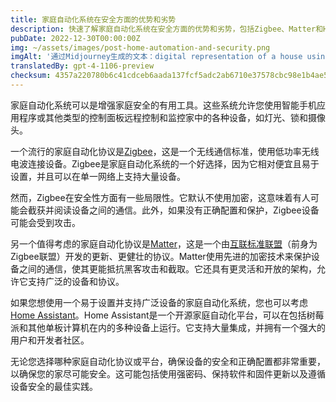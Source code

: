 ```yaml
---
title: 家庭自动化系统在安全方面的优势和劣势
description: 快速了解家庭自动化系统在安全方面的优势和劣势，包括Zigbee、Matter和Home Assistant。
pubDate: 2022-12-30T00:00:00Z
img: ~/assets/images/post-home-automation-and-security.png
imgAlt: '通过Midjourney生成的文本：digital representation of a house using lines of light, home security protection aura, single lines, impactful, colorful, realistic, octane rendering --v 4 --ar 3:2'
translatedBy: gpt-4-1106-preview
checksum: 4357a220780b6c41cdceb6aada137fcf5adc2ab6710e37578cbc98e1b4ae58f8
---
```


家庭自动化系统可以是增强家庭安全的有用工具。这些系统允许您使用智能手机应用程序或其他类型的控制面板远程控制和监控家中的各种设备，如灯光、锁和摄像头。

一个流行的家庭自动化协议是[Zigbee](https://zh.wikipedia.org/wiki/ZigBee)，这是一个无线通信标准，使用低功率无线电波连接设备。Zigbee是家庭自动化系统的一个好选择，因为它相对便宜且易于设置，并且可以在单一网络上支持大量设备。

然而，Zigbee在安全性方面有一些局限性。它默认不使用加密，这意味着有人可能会截获并阅读设备之间的通信。此外，如果没有正确配置和保护，Zigbee设备可能会受到攻击。

另一个值得考虑的家庭自动化协议是[Matter](https://csa-iot.org/zh-CN/all-solutions/matter/)，这是一个由[互联标准联盟](https://en.wikipedia.org/wiki/Connectivity_Standards_Alliance)（前身为Zigbee联盟）开发的更新、更健壮的协议。Matter使用先进的加密技术来保护设备之间的通信，使其更能抵抗黑客攻击和截取。它还具有更灵活和开放的架构，允许它支持广泛的设备和协议。

如果您想使用一个易于设置并支持广泛设备的家庭自动化系统，您也可以考虑[Home Assistant](https://www.home-assistant.io)。Home Assistant是一个开源家庭自动化平台，可以在包括树莓派和其他单板计算机在内的多种设备上运行。它支持大量集成，并拥有一个强大的用户和开发者社区。

无论您选择哪种家庭自动化协议或平台，确保设备的安全和正确配置都非常重要，以确保您的家尽可能安全。这可能包括使用强密码、保持软件和固件更新以及遵循设备安全的最佳实践。
